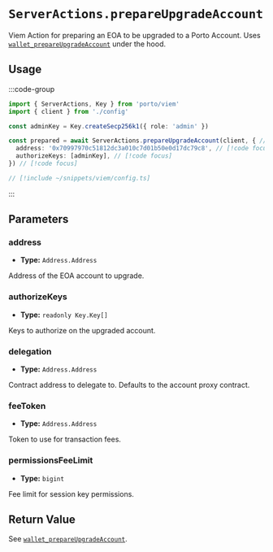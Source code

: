 # `ServerActions.prepareUpgradeAccount`

Viem Action for preparing an EOA to be upgraded to a Porto Account. Uses [`wallet_prepareUpgradeAccount`](/sdk/rpc/wallet_prepareUpgradeAccount) under the hood.

## Usage

:::code-group

```ts twoslash [example.ts]
import { ServerActions, Key } from 'porto/viem'
import { client } from './config'

const adminKey = Key.createSecp256k1({ role: 'admin' })

const prepared = await ServerActions.prepareUpgradeAccount(client, { // [!code focus]
  address: '0x70997970c51812dc3a010c7d01b50e0d17dc79c8', // [!code focus]
  authorizeKeys: [adminKey], // [!code focus]
}) // [!code focus]
```

```ts twoslash [config.ts] filename="config.ts"
// [!include ~/snippets/viem/config.ts]
```

:::

## Parameters

### address

- **Type:** `Address.Address`

Address of the EOA account to upgrade.

### authorizeKeys

- **Type:** `readonly Key.Key[]`

Keys to authorize on the upgraded account.

### delegation 

- **Type:** `Address.Address`

Contract address to delegate to. Defaults to the account proxy contract.

### feeToken

- **Type:** `Address.Address`

Token to use for transaction fees.

### permissionsFeeLimit

- **Type:** `bigint`

Fee limit for session key permissions.

## Return Value

See [`wallet_prepareUpgradeAccount`](/rpc-server/wallet_prepareUpgradeAccount#response).